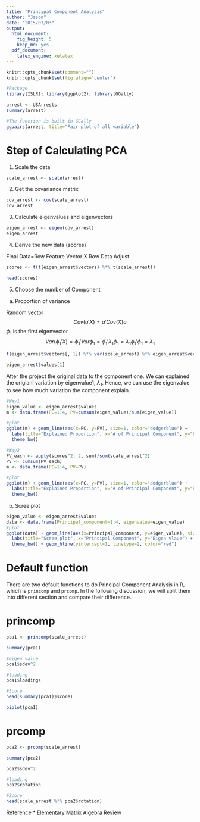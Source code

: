 ```yaml
---
title: "Principal Component Analysis"
author: "Jason"
date: "2015/07/03"
output:
  html_document:
    fig_height: 5
    keep_md: yes
  pdf_document:
    latex_engine: xelatex
---
```

```r
knitr::opts_chunk$set(comment="")
knitr::opts_chunk$set(fig.align='center')
```

```r
#Package
library(ISLR); library(ggplot2); library(GGally)
```

```r
arrest <- USArrests
summary(arrest)
```

```r
#The function is built in GGally
ggpairs(arrest, title="Pair plot of all variable")
```

# Step of Calculating PCA   
1. Scale the data
```r
scale_arrest <- scale(arrest)
```
2. Get the covariance matrix
```r
cov_arrest <- cov(scale_arrest)
cov_arrest
```
3. Calculate eigenvalues and eigenvectors
```r
eigen_arrest <- eigen(cov_arrest)
eigen_arrest
```
4. Derive the new data (scores)

Final Data=Row Feature Vector X Row Data Adjust
```r
scores <- t(t(eigen_arrest$vectors) %*% t(scale_arrest))

head(scores)
```
\newpage

5. Choose the number of Component

a. Proportion of variance

Random vector 
\begin{displaymath}
\mathbf{X} = \begin{bmatrix}
- X_{1} -\\ 
- X_{2} -\\ 
\cdots \\ 
- X_{n} -\\
\end{bmatrix}
\end{displaymath}
$$Cov(a'X)=a'Cov(X)a$$
$\phi_{1}$ is the first eigenvector
$$Var(\phi_{1}'X)=\phi_{1}'Var\phi_{1}=\phi_{1}'\lambda_{1}\phi_{1}=\lambda_{1}\phi_{1}'\phi_{1}=\lambda_{1}$$
```r
t(eigen_arrest$vectors[, 1]) %*% var(scale_arrest) %*% eigen_arrest$vectors[, 1]
```

```r
eigen_arrest$values[1]
```
After the project the original data to the component one. We can explained the origianl variation by eigenvalue1, $\lambda_{1}$. Hence, we can use the eigenvalue to see how much variation the component explain.
```r
#Way1
eigen_value <- eigen_arrest$values
m <- data.frame(PC=1:4, PV=cumsum(eigen_value)/sum(eigen_value))

#plot
ggplot(m) + geom_line(aes(x=PC, y=PV), size=1, color="dodgerblue") +
  labs(title="Explained Proportion", x="# of Principal Component", y="Proportion of Variane") +
  theme_bw()
```

```r
#Way2
PV_each <- apply(scores^2, 2, sum)/sum(scale_arrest^2)
PV <- cumsum(PV_each)
m <- data.frame(PC=1:4, PV=PV)

#plot
ggplot(m) + geom_line(aes(x=PC, y=PV), size=1, color="dodgerblue") +
  labs(title="Explained Proportion", x="# of Principal Component", y="Proportion of Variane") +
  theme_bw()
```

b. Scree plot
```r
eigen_value <- eigen_arrest$values
data <- data.frame(Principal_component=1:4, eigenvalue=eigen_value)
#plot
ggplot(data) + geom_line(aes(x=Principal_component, y=eigen_value), size=1, color="dodgerblue") +
  labs(title="Scree plot", x="Principal Component", y="Eigen vlaue") +
  theme_bw() + geom_hline(yintercept=1, linetype=2, color="red")
```

# Default function

There are two default functions to do Principal Component Analysis in R, which is `princomp` and `prcomp`. In the following discussion, we will split them into different section and compare their difference.   


# princomp
```r
pca1 <- princomp(scale_arrest)
```

```r
summary(pca1)
```

```r
#eigen value
pca1$sdev^2
```

```r
#loading
pca1$loadings
```

```r
#Score
head(summary(pca1)$score)
```

```r
biplot(pca1)
```

# prcomp
```r
pca2 <- prcomp(scale_arrest)
```

```r
summary(pca2)
```

```r
pca2$sdev^2
```

```r
#loading
pca2$rotation
```

```r
#Score
head(scale_arrest %*% pca2$rotation)
```

Reference
* [Elementary Matrix Algebra Review](http://courses.washington.edu/b533/lect3.pdf)